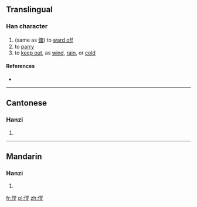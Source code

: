 ==Translingual==

===Han character===
{{Han char|rn=9|rad=人|as=11|sn=13|four=|canj=OFBG|ids=⿰亻堂}}

# (same as [[傏]]) to [[ward off]]
# to [[parry]]
# to [[keep out]], as [[wind]], [[rain]], or [[cold]]

====References====
* {{Han ref|kx=0114.270|hdz=10210.160|uh=347D|ud=13437}}

----

==Cantonese==

===Hanzi===
{{yue-hanzi|jyut=[[tong4]]|y=tong4}}

# {{defn|lang=yue|sort=人11}}

----

==Mandarin==

===Hanzi===
{{cmn-hanzi|pin=[[táng]] ([[tang2]])|wg=t'ang<sup>2</sup>}}

# {{defn|lang=cmn|sort=人11}}

[[fr:㑽]]
[[pl:㑽]]
[[zh:㑽]]